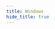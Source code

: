 ```yaml
---
title: Windows
hide_title: true
---
```



<FeatureIcon src={windows} title="Windows" />
<LinkList
  data={[
    {
      title: "将 IIS 暴露在局域网内",
      link: "/docs/os/windows/expose-iis-in-lan",
      src: windows,
    },
  ]}
/>
